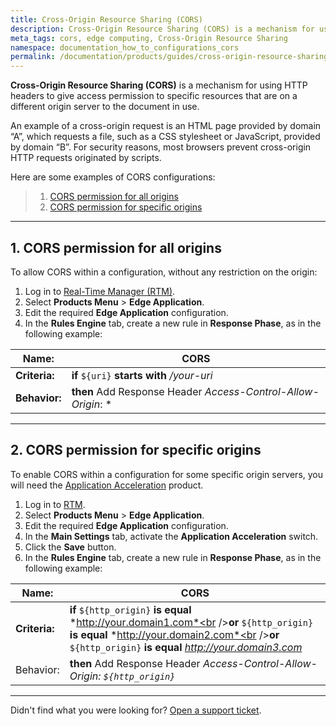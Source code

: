 ```yaml
---
title: Cross-Origin Resource Sharing (CORS)
description: Cross-Origin Resource Sharing (CORS) is a mechanism for using HTTP headers to give access permission to a User Agent for specific resources that are on a different origin server to the document in use.
meta_tags: cors, edge computing, Cross-Origin Resource Sharing
namespace: documentation_how_to_configurations_cors
permalink: /documentation/products/guides/cross-origin-resource-sharing-cors/
---
```


**Cross-Origin Resource Sharing (CORS)** is a mechanism for using HTTP headers to give access permission to specific resources that are on a different origin server to the document in use.

An example of a cross-origin request is an HTML page provided by domain “A”, which requests a file, such as a CSS stylesheet or JavaScript, provided by domain “B”. For security reasons, most browsers prevent cross-origin HTTP requests originated by scripts.

Here are some examples of CORS configurations:

> 1. [CORS permission for all origins](#cors-permission-all-origins)
> 2. [CORS permission for specific origins](#cors-permission-specific-origins)

---

## 1. CORS permission for all origins

To allow CORS within a configuration, without any restriction on the origin:

1. Log in to [Real-Time Manager (RTM)](https://manager.azion.com/).
2. Select **Products Menu** > **Edge Application**.
3. Edit the required **Edge Application** configuration.
4. In the **Rules Engine** tab, create a new rule in **Response Phase**, as in the following example:

| **Name:** | CORS |
|-----------|------|
| **Criteria:** | **if** `${uri}` **starts with** */your-uri* |
| **Behavior:** | **then** Add Response Header *Access-Control-Allow-Origin*: * |

---

## 2. CORS permission for specific origins

To enable CORS within a configuration for some specific origin servers, you will need the  [Application Acceleration](/en/documentation/products/edge-application/application-acceleration/) product.

1. Log in to [RTM](https://manager.azion.com/).
2. Select **Products Menu** > **Edge Application**.
3. Edit the required **Edge Application** configuration.
4. In the **Main Settings** tab, activate the **Application Acceleration** switch.
5. Click the **Save** button.
6. In the **Rules Engine** tab, create a new rule in **Response Phase**, as in the following example:

| **Name:** | CORS |
|-----------|------|
| **Criteria:** | **if** `${http_origin}` **is equal** *http://your.domain1.com*<br />**or** `${http_origin}` **is equal** *http://your.domain2.com*<br />**or** `${http_origin}` **is equal** *http://your.domain3.com* |
| Behavior: | **then** Add Response Header *Access-Control-Allow-Origin: `${http_origin}`* |

---

Didn't find what you were looking for? [Open a support ticket](https://tickets.azion.com/).
